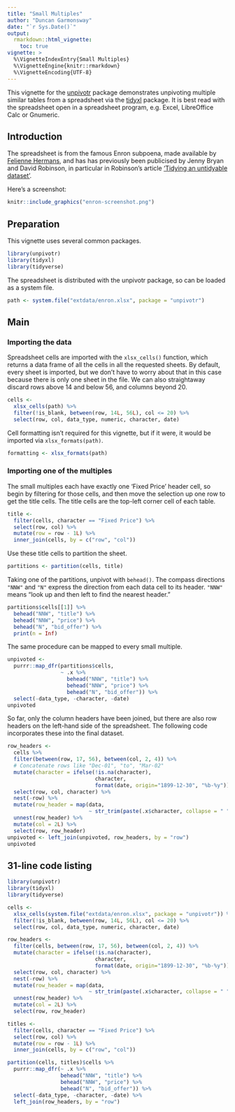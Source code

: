 ```yaml
---
title: "Small Multiples"
author: "Duncan Garmonsway"
date: "`r Sys.Date()`"
output:
  rmarkdown::html_vignette:
    toc: true
vignette: >
  %\VignetteIndexEntry{Small Multiples}
  %\VignetteEngine{knitr::rmarkdown}
  %\VignetteEncoding{UTF-8}
---
```


This vignette for the [unpivotr](https://github.com/nacnudus/unpivotr) package
demonstrates unpivoting multiple similar tables from a spreadsheet via the
[tidyxl](https://github.com/nacnudus/tidyxl) package.  It is best read with the
spreadsheet open in a spreadsheet program, e.g. Excel, LibreOffice Calc or
Gnumeric.

## Introduction

The spreadsheet is from the famous Enron subpoena, made available by [Felienne
Hermans](http://www.felienne.com/archives/3634), and has has previously been
publicised by Jenny Bryan and David Robinson, in particular in Robinson's
article ['Tidying an untidyable
dataset'](https://rpubs.com/dgrtwo/tidying-enron).

Here's a screenshot:

```r
knitr::include_graphics("enron-screenshot.png")
```

## Preparation

This vignette uses several common packages.

```r
library(unpivotr)
library(tidyxl)
library(tidyverse)
```

The spreadsheet is distributed with the unpivotr package, so can be loaded as a
system file.

```r
path <- system.file("extdata/enron.xlsx", package = "unpivotr")
```

## Main

### Importing the data

Spreadsheet cells are imported with the `xlsx_cells()` function, which returns a
data frame of all the cells in all the requested sheets.  By default, every
sheet is imported, but we don't have to worry about that in this case because
there is only one sheet in the file.  We can also straightaway discard rows
above 14 and below 56, and columns beyond 20.

```r
cells <-
  xlsx_cells(path) %>%
  filter(!is_blank, between(row, 14L, 56L), col <= 20) %>%
  select(row, col, data_type, numeric, character, date)
```

Cell formatting isn't required for this vignette, but if it were, it would be
imported via `xlsx_formats(path)`.

```r
formatting <- xlsx_formats(path)
```

### Importing one of the multiples

The small multiples each have exactly one 'Fixed Price' header cell, so begin by
filtering for those cells, and then move the selection up one row to get the
title cells.  The title cells are the top-left corner cell of each table.

```r
title <-
  filter(cells, character == "Fixed Price") %>%
  select(row, col) %>%
  mutate(row = row - 1L) %>%
  inner_join(cells, by = c("row", "col"))
```

Use these title cells to partition the sheet.

```r
partitions <- partition(cells, title)
```

Taking one of the partitions, unpivot with `behead()`.  The compass directions
`"NNW"` and `"N"` express the direction from each data cell to its header.
`"NNW"` means "look up and then left to find the nearest header."

```r
partitions$cells[[1]] %>%
  behead("NNW", "title") %>%
  behead("NNW", "price") %>%
  behead("N", "bid_offer") %>%
  print(n = Inf)
```

The same procedure can be mapped to every small multiple.

```r
unpivoted <-
  purrr::map_dfr(partitions$cells,
                 ~ .x %>%
                   behead("NNW", "title") %>%
                   behead("NNW", "price") %>%
                   behead("N", "bid_offer")) %>%
  select(-data_type, -character, -date)
unpivoted
```

So far, only the column headers have been joined, but there are also row headers
on the left-hand side of the spreadsheet.  The following code incorporates these
into the final dataset.

```r
row_headers <-
  cells %>%
  filter(between(row, 17, 56), between(col, 2, 4)) %>%
  # Concatenate rows like "Dec-01", "to", "Mar-02"
  mutate(character = ifelse(!is.na(character),
                            character,
                            format(date, origin="1899-12-30", "%b-%y"))) %>%
  select(row, col, character) %>%
  nest(-row) %>%
  mutate(row_header = map(data,
                          ~ str_trim(paste(.x$character, collapse = " ")))) %>%
  unnest(row_header) %>%
  mutate(col = 2L) %>%
  select(row, row_header)
unpivoted <- left_join(unpivoted, row_headers, by = "row")
unpivoted
```

## 31-line code listing

```r
library(unpivotr)
library(tidyxl)
library(tidyverse)

cells <-
  xlsx_cells(system.file("extdata/enron.xlsx", package = "unpivotr")) %>%
  filter(!is_blank, between(row, 14L, 56L), col <= 20) %>%
  select(row, col, data_type, numeric, character, date)

row_headers <-
  filter(cells, between(row, 17, 56), between(col, 2, 4)) %>%
  mutate(character = ifelse(!is.na(character),
                            character,
                            format(date, origin="1899-12-30", "%b-%y"))) %>%
  select(row, col, character) %>%
  nest(-row) %>%
  mutate(row_header = map(data,
                          ~ str_trim(paste(.x$character, collapse = " ")))) %>%
  unnest(row_header) %>%
  mutate(col = 2L) %>%
  select(row, row_header)

titles <-
  filter(cells, character == "Fixed Price") %>%
  select(row, col) %>%
  mutate(row = row - 1L) %>%
  inner_join(cells, by = c("row", "col"))

partition(cells, titles)$cells %>%
  purrr::map_dfr(~ .x %>%
                 behead("NNW", "title") %>%
                 behead("NNW", "price") %>%
                 behead("N", "bid_offer")) %>%
  select(-data_type, -character, -date) %>%
  left_join(row_headers, by = "row")
```
